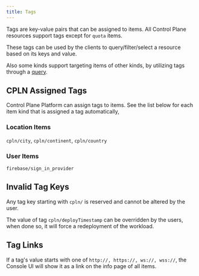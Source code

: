```yaml
---
title: Tags
---
```


Tags are key-value pairs that can be assigned to items. All Control Plane resources support tags except for `quota` items.

These tags can be used by the clients to query/filter/select a resource based on its keys and value.

Also some kinds support targeting items of other kinds, by utilizing tags through a [query](/platform/query).

## CPLN Assigned Tags

Control Plane Platform can assign tags to items. See the list below for each item kind that is assigned a tag automatically,

### Location Items

`cpln/city`, `cpln/continent`, `cpln/country`

### User Items

`firebase/sign_in_provider`

## Invalid Tag Keys

Any tag key starting with `cpln/` is reserved and cannot be altered by the user.

<Note>

The value of tag `cpln/deployTimestamp` can be overridden by the users, when done so, it will force a redeployment of the workload.

</Note>

## Tag Links

If a tag's value starts with one of `http://, https://, ws://, wss://`, the Console UI will show it as a link on the info page of all items.